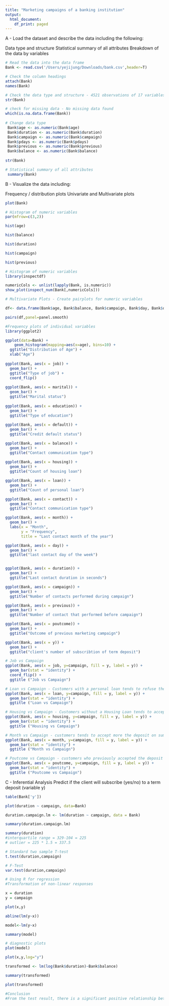 ```yaml
---
title: "Marketing campaigns of a banking institution"
output:
  html_document:
    df_print: paged
---
```

A - Load the dataset and describe the data including the following:

Data type and structure
Statistical summary of all attributes
Breakdown of the data by variables

```r
# Read the data into the data frame
Bank <- read.csv('/Users/yejijung/Downloads/bank.csv',header=T)

# Check the column headings
attach(Bank)
names(Bank)

# Check the data type and structure - 4521 observations of 17 variables
str(Bank)

# check for missing data - No missing data found
which(is.na.data.frame(Bank))
 
# Change data type
 Bank$age <- as.numeric(Bank$age)
 Bank$duration <- as.numeric(Bank$duration)
 Bank$campaign <- as.numeric(Bank$campaign)
 Bank$pdays <- as.numeric(Bank$pdays)
 Bank$previous <- as.numeric(Bank$previous)
 Bank$balance <- as.numeric(Bank$balance)
 
str(Bank)

# Statistical summary of all attributes
 summary(Bank) 
```

B - Visualize the data including: 

Frequency / distribution plots
Univariate and Multivariate plots

```r
plot(Bank)

# Histogram of numeric variables
par(mfrow=c(3,2))

hist(age)

hist(balance)

hist(duration)

hist(campaign)

hist(previous)
```

```r
# Histogram of numeric variables
library(inspectdf)

numericCols <- unlist(lapply(Bank, is.numeric))
show_plot(inspect_num(Bank[,numericCols]))
```
```r
# Multivariate Plots - Create pairplots for numeric variables

df<- data.frame(Bank$age, Bank$balance, Bank$campaign, Bank$day, Bank$duration, Bank$pdays, Bank$previous)

pairs(df,panel=panel.smooth)

```


```r
#Frequency plots of individual variables
library(ggplot2)

ggplot(data=Bank) +
    geom_histogram(mapping=aes(x=age), bins=10) +
  ggtitle("Distribution of Age") +
  xlab("Age")
  
ggplot(Bank, aes(x = job)) +
  geom_bar() +
  ggtitle("Type of job") +
  coord_flip()
  
ggplot(Bank, aes(x = marital)) +
  geom_bar() +
  ggtitle("Marital status") 
  
ggplot(Bank, aes(x = education)) +
  geom_bar() +
  ggtitle("Type of education") 
  
ggplot(Bank, aes(x = default)) +
  geom_bar() +
  ggtitle("Credit default status") 

ggplot(Bank, aes(x = balance)) +
  geom_bar() +
  ggtitle("Contact communication type") 
  
ggplot(Bank, aes(x = housing)) +
  geom_bar() +
  ggtitle("Count of housing loan") 

ggplot(Bank, aes(x = loan)) +
  geom_bar() +
  ggtitle("Count of personal loan") 

ggplot(Bank, aes(x = contact)) +
  geom_bar() +
  ggtitle("Contact communication type") 

ggplot(Bank, aes(x = month)) + 
  geom_bar() +
  labs(x = "Month",
       y = "Frequency",
       title = "Last contact month of the year")

ggplot(Bank, aes(x = day)) +
  geom_bar() +
  ggtitle("last contact day of the week") 


ggplot(Bank, aes(x = duration)) +
  geom_bar() +
  ggtitle("Last contact duration in seconds") 

ggplot(Bank, aes(x = campaign)) +
  geom_bar() +
  ggtitle("Number of contacts performed during campaign") 

ggplot(Bank, aes(x = previous)) +
  geom_bar() +
  ggtitle("Number of contact that performed before campaign") 

ggplot(Bank, aes(x = poutcome)) +
  geom_bar() +
  ggtitle("Outcome of previous marketing campaign") 

ggplot(Bank, aes(x = y)) +
  geom_bar() +
  ggtitle("client's number of subscribtion of term deposit") 
```

```r
# Job vs Campaign 
ggplot(Bank, aes(x = job, y=campaign, fill = y, label = y)) +
  geom_bar(stat = "identity") +
  coord_flip() +
  ggtitle ("Job vs Campaign")

# Loan vs Campaign - Customers with a personal loan tends to refuse the deposit
ggplot(Bank, aes(x = loan, y=campaign, fill = y, label = y)) +
  geom_bar(stat = "identity") +
  ggtitle ("Loan vs Campaign")

# Housing vs Campaign - Customers without a Housing Loan tends to accept the deposit
ggplot(Bank, aes(x = housing, y=campaign, fill = y, label = y)) +
  geom_bar(stat = "identity") +
  ggtitle ("Housing vs Campaign")

# Month vs Campaign - customers tends to accept more the deposit on summer season (May,June,July,August)
ggplot(Bank, aes(x = month, y=campaign, fill = y, label = y)) +
  geom_bar(stat = "identity") +
  ggtitle ("Month vs Campaign")

# Poutcome vs Campaign - customers who previously accepted the deposit tends to accept the deposit
ggplot(Bank, aes(x = poutcome, y=campaign, fill = y, label = y)) +
  geom_bar(stat = "identity") +
  ggtitle ("Poutcome vs Campaign")

```
C - Inferential Analysis 
Predict if the client will subscribe (yes/no) to a term deposit (variable y)

```r
table(Bank['y'])

plot(duration ~ campaign, data=Bank)

duration.campaign.lm <- lm(duration ~ campaign, data = Bank)

summary(duration.campaign.lm)
```


```r
summary(duration)
#interquartile range = 329-104 = 225
# outlier = 225 * 1.5 = 337.5
```



```r
# Standard two sample T-test
t.test(duration,campaign)
```


```r
# F-Test
var.test(duration,campaign)
```

```r
# Using R for regression
#Transformation of non-linear responses

x = duration
y = campaign

plot(x,y)

abline(lm(y~x))

model<-lm(y~x)

summary(model)

# diagnostic plots
plot(model)

plot(x,y,log="y")

transformed <- lm(log(Bank$duration)~Bank$balance)

summary(transformed)

plot(transformed)

```

```r
#Conclusion
#From the test result, there is a significant positive relationship between duration and campaign because p-value is lower than 0.001. Based on the transformed normal Q-Q plot, the residuals from our model form an one-to-one line with the theoretical residuals from a perfect model.
```

